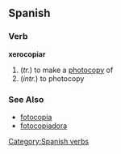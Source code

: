 == Spanish ==
=== Verb ===
'''xerocopiar'''
# (''tr.'') to make a [[photocopy]] of
# (''intr.'') to photocopy

=== See Also ===
*[[fotocopia]]
*[[fotocopiadora]]
[[Category:Spanish verbs]]